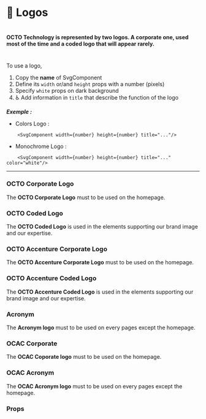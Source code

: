 


<Meta title="⚛️Atoms|💎 Logos" />

# 💎 Logos

#

#

#### OCTO Technology is represented by two logos. A corporate one, used most of the time and a coded logo that will appear rarely.

#

To use a logo,

1. Copy the **name** of SvgComponent
2. Define its `width` or/and `height` props with a number (pixels)
3. Specify `white` props on dark background
4. ♿ Add information in `title` that describe the function of the logo

**_Exemple :_**

- Colors Logo :

```
    <SvgComponent width={number} height={number} title="..."/>

```

- Monochrome Logo :

```
    <SvgComponent width={number} height={number} title="..." color="white"/>
```

---

### OCTO Corporate Logo

The **OCTO Corporate Logo** must to be used on the homepage.

<Preview>
  <Story name="OCTO Corporate Logo">
    <div className="spacing">
      <Corporate width={80} height={80} color="primary" />
      <Corporate className="background" width={80} height={80} color="white" />
    </div>
  </Story>
</Preview>

### OCTO Coded Logo

The **OCTO Coded Logo** is used in the elements supporting our brand image and our expertise.

<Preview>
  <Story name="OCTO Coded Logo">
    <div className="spacing">
      <Coded width={80} height={80} color="primary" />
      <Coded className="background" width={80} height={80} color="white" />
    </div>
  </Story>
</Preview>

### OCTO Accenture Corporate Logo

The **OCTO Accenture Corporate Logo** must to be used on the homepage.

<Preview>
  <Story name="OCTO Accenture Corporate Logo">
    <div className="spacing">
      <AcnCorporate width={125} height={125} color="primary" />
      <AcnCorporate
        className="background"
        width={125}
        height={125}
        color="white"
      />
    </div>
  </Story>
</Preview>

### OCTO Accenture Coded Logo

The **OCTO Accenture Coded Logo** is used in the elements supporting our brand image and our expertise.

<Preview>
  <Story name="OCTO Accenture Coded Logo">
    <div className="spacing">
      <AcnCoded width={125} height={125} color="primary" />
      <AcnCoded className="background" width={125} height={125} color="white" />
    </div>
  </Story>
</Preview>

### Acronym

The **Acronym logo** must to be used on every pages except the homepage.

<Preview>
  <Story name="Acronym">
    <div className="spacing">
      <Acronym width={100} height={100} color="primary" />
      <Acronym width={100} height={100} color="secondary" />
      <Acronym width={100} height={100} color="twotone" />
      <Acronym className="background" width={100} height={100} color="white" />
    </div>
  </Story>
</Preview>

### OCAC Corporate

The **OCAC Coporate logo** must to be used on the homepage.

<Preview>
  <Story name="Ocac Coporate">
    <div className="spacing">
      <OcacCorporate width={100} height={100} color="primary" />
      <OcacCorporate
        className="background"
        width={100}
        height={100}
        color="white"
      />
    </div>
  </Story>
</Preview>

### OCAC Acronym

The **OCAC Acronym logo** must to be used on every pages except the homepage.

<Preview>
  <Story name="Ocac Acronym">
    <div className="spacing">
      <OcacAcronym width={100} height={100} color="primary" />
      <OcacAcronym
        className="background"
        width={100}
        height={100}
        color="white"
      />
    </div>
  </Story>
</Preview>

### Props

<Props of={Acronym} />

